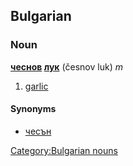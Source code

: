 ==Bulgarian==
[[Category:Bulgarian nouns]]
===Noun===
'''[[чеснов]] [[лук]]''' (česnov luk) ''m''

# [[garlic]]

====Synonyms====
*[[чесън]]
